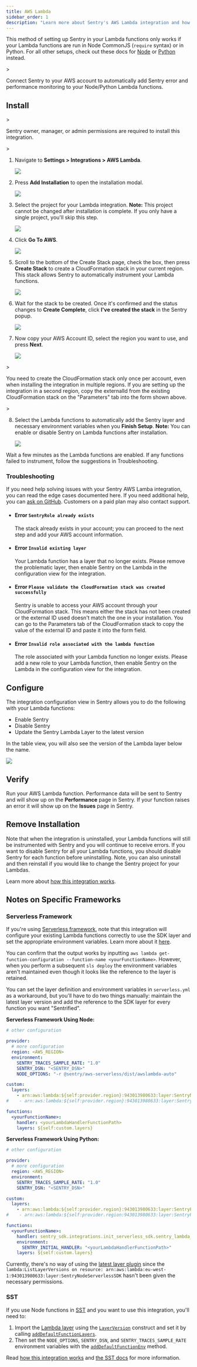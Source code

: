 ```yaml
---
title: AWS Lambda
sidebar_order: 1
description: "Learn more about Sentry's AWS Lambda integration and how you can automatically instrument your Node or Python Lambda functions with Sentry without changing your code."
---
```


<Alert>

This method of setting up Sentry in your Lambda functions only works if your Lambda functions are run in Node CommonJS (`require` syntax) or in Python.
For all other setups, check out these docs for [Node](/platforms/javascript/guides/aws-lambda/) or [Python](/platforms/python/integrations/aws-lambda/) instead.

</Alert>>

Connect Sentry to your AWS account to automatically add Sentry error and performance monitoring to your Node/Python Lambda functions.

## Install

<Alert>>

Sentry owner, manager, or admin permissions are required to install this integration.

</Alert>>

1. Navigate to **Settings > Integrations > AWS Lambda**.

   ![](./img/directory.png)

1. Press **Add Installation** to open the installation modal.

   ![](./img/integration_detail.png)

1. Select the project for your Lambda integration. **Note:** This project cannot be changed after installation is complete. If you only have a single project, you'll skip this step.

   ![](./img/project.png)

1. Click **Go To AWS**.

   ![](./img/aws_account_1.png)

1. Scroll to the bottom of the Create Stack page, check the box, then press **Create Stack** to create a CloudFormation stack in your current region. This stack allows Sentry to automatically instrument your Lambda functions.

   ![](./img/cloudformation-create-stack.png)

1. Wait for the stack to be created. Once it's confirmed and the status changes to **Create Complete**, click **I've created the stack** in the Sentry popup.

   ![](./img/cloudformation-stack-create-complete.png)

1. Now copy your AWS Account ID, select the region you want to use, and press **Next**.

   ![](./img/aws_account_2.png)

<Alert>>

You need to create the CloudFormation stack only once per account, even when installing the integration in multiple regions. If you are setting up the integration in a second region, copy the externalId from the existing CloudFormation stack on the "Parameters" tab into the form shown above.

</Alert>>

8. Select the Lambda functions to automatically add the Sentry layer and necessary environment variables when you **Finish Setup**. **Note:** You can enable or disable Sentry on Lambda functions after installation.

   ![](./img/select_lambdas.png)

Wait a few minutes as the Lambda functions are enabled. If any functions failed to instrument, follow the suggestions in Troubleshooting.

### Troubleshooting

If you need help solving issues with your Sentry AWS Lamba integration, you can read the edge cases documented here. If you need additional help, you can [ask on GitHub](https://github.com/getsentry/sentry-javascript/issues/new/choose). Customers on a paid plan may also contact support.

- #### Error `SentryRole already exists`

  The stack already exists in your account; you can proceed to the next step and add your AWS account information.

- #### Error `Invalid existing layer`

  Your Lambda function has a layer that no longer exists. Please remove the problematic layer, then enable Sentry on the Lambda in the configuration view for the integration.

- #### Error `Please validate the CloudFormation stack was created successfully`

  Sentry is unable to access your AWS account through your CloudFormation stack. This means either the stack has not been created or the external ID used doesn't match the one in your installation. You can go to the Parameters tab of the CloudFormation stack to copy the value of the external ID and paste it into the form field.

- #### Error `Invalid role associated with the lambda function`

  The role associated with your Lambda function no longer exists. Please add a new role to your Lambda function, then enable Sentry on the Lambda in the configuration view for the integration.

## Configure

The integration configuration view in Sentry allows you to do the following with your Lambda functions:

- Enable Sentry
- Disable Sentry
- Update the Sentry Lambda Layer to the latest version

In the table view, you will also see the version of the Lambda layer below the name.

![](./img/sentry-manage-functions.png)

## Verify

Run your AWS Lambda function. Performance data will be sent to Sentry and will show up on the **Performance** page in Sentry. If your function raises an error it will show up on the **Issues** page in Sentry.

## Remove Installation

Note that when the integration is uninstalled, your Lambda functions will still be instrumented with Sentry and you will continue to receive errors. If you want to disable Sentry for all your Lambda functions, you should disable Sentry for each function before uninstalling. Note, you can also uninstall and then reinstall if you would like to change the Sentry project for your Lambdas.

Learn more about [how this integration works](/organization/integrations/cloud-monitoring/aws-lambda/how-it-works/).

## Notes on Specific Frameworks

### Serverless Framework

If you're using [Serverless framework](https://www.serverless.com/), note that this integration will configure your existing Lambda functions correctly to use the SDK layer and set the appropriate environment variables. Learn more about it [here](/organization/integrations/cloud-monitoring/aws-lambda/how-it-works/).

You can confirm that the output works by inputting `aws lambda get-function-configuration --function-name <yourFunctionName>`. However, when you perform a subsequent `sls deploy` the environment variables aren't maintained even though it looks like the reference to the layer is retained.

You can set the layer definition and environment variables in `serverless.yml` as a workaround, but you'll have to do two things manually: maintain the latest layer version and add the reference to the SDK layer for every function you want "Sentrified".

**Serverless Framework Using Node:**

```yaml {filename:serverless.yml}
# other configuration

provider:
  # more configuration
  region: <AWS_REGION>
  environment:
    SENTRY_TRACES_SAMPLE_RATE: "1.0"
    SENTRY_DSN: "<SENTRY_DSN>"
    NODE_OPTIONS: "-r @sentry/aws-serverless/dist/awslambda-auto"

custom:
  layers:
    - arn:aws:lambda:${self:provider.region}:943013980633:layer:SentryNodeServerlessSDK:26
#    - arn:aws:lambda:${self:provider.region}:943013980633:layer:SentryNodeServerlessSDK:latest

functions:
  <yourFunctionName>:
    handler: <yourLambdaHandlerFunctionPath>
    layers: ${self:custom.layers}
```

**Serverless Framework Using Python:**

```yaml {filename:serverless.yml}
# other configuration

provider:
  # more configuration
  region: <AWS_REGION>
  environment:
    SENTRY_TRACES_SAMPLE_RATE: "1.0"
    SENTRY_DSN: "<SENTRY_DSN>"

custom:
  layers:
    - arn:aws:lambda:${self:provider.region}:943013980633:layer:SentryPythonServerlessSDK:6
#    - arn:aws:lambda:${self:provider.region:943013980633:layer:SentryPythonServerlessSDK:latest

functions:
  <yourFunctionName>:
    handler: sentry_sdk.integrations.init_serverless_sdk.sentry_lambda_handler
    environment:
      SENTRY_INITIAL_HANDLER: "<yourLambdaHandlerFunctionPath>"
    layers: ${self:custom.layers}
```

Currently, there's no way of using the [latest layer plugin](https://www.npmjs.com/package/serverless-latest-layer-version) since the `lambda:ListLayerVersions on resource: arn:aws:lambda:eu-west-1:943013980633:layer:SentryNodeServerlessSDK` hasn't been given the necessary permissions.

### SST

If you use Node functions in [SST](https://serverless-stack.com) and you want to use this integration, you'll need to:

1. Import the [Lambda layer](/platforms/javascript/guides/aws-lambda/layer/) using the [`LayerVersion`](https://docs.aws.amazon.com/cdk/api/latest/docs/@aws-cdk_aws-lambda.LayerVersion.html) construct and set it by calling [`addDefaultFunctionLayers`](https://docs.serverless-stack.com/constructs/Stack#adddefaultfunctionlayers).
2. Then set the `NODE_OPTIONS`, `SENTRY_DSN`, and `SENTRY_TRACES_SAMPLE_RATE` environment variables with the [`addDefaultFunctionEnv`](https://docs.serverless-stack.com/constructs/Stack#adddefaultfunctionenv) method.

Read [how this integration works](/organization/integrations/cloud-monitoring/aws-lambda/how-it-works/) and [the SST docs](https://docs.serverless-stack.com/monitoring-your-app-in-prod#sentry) for more information.
